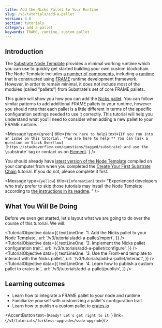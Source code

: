 ```yaml
---
title: Add the Nicks Pallet to Your Runtime
slug: /v3/tutorials/add-a-pallet
version: 3.0 
section: tutorials
category: add a pallet
keywords: FRAME, runtime, custom pallet
---
```


## Introduction

The
[Substrate Node Template](https://github.com/substrate-developer-hub/substrate-node-template)
provides a minimal working runtime which you can use to quickly get started building your own custom
blockchain. The Node Template includes [a number of components](/v3/docs/getting-started/architecture), including
a [runtime](/v3/docs/getting-started/glossary#runtime) that is constructed using
[FRAME](/v3/docs/runtime/frame) runtime development framework. However, in order to
remain minimal, it does not include most of the modules (called "pallets") from Substrate's set of
core FRAME pallets.

This guide will show you how you can add the
[Nicks pallet](/rustdocs/latest/pallet_nicks/index.html). You can follow
similar patterns to add additional FRAME pallets to your runtime, however you should note that each
pallet is a little different in terms of the specific configuration settings needed to use it
correctly. This tutorial will help you understand what you'll need to consider when adding a new
pallet to your FRAME runtime.

<Message
  type={`green`}
  title={`We're here to help`}
  text={`If you run into an issue on this tutorial, **we are here to help!** You can
  [ask a question on Stack Overflow](https://stackoverflow.com/questions/tagged/substrate) and use the
  \`substrate\` tag or contact us on [Element](https://matrix.to/#/#substrate-technical:matrix.org).`}
/>

You should already have [latest version of the Node Template](https://github.com/substrate-developer-hub/substrate-node-template/tree/latest) compiled on your computer from when you completed the
[Create Your First Substrate Chain](/v3/tutorials/create-your-first-substrate-chain/) tutorial. If
you do not, please complete it first.

<Message
  type={`yellow`}
  title={`Information`}
  text=
      "Experienced developers who truly prefer to skip those tutorials may install the Node Template
      according to [the instructions in its readme](https://github.com/substrate-developer-hub/substrate-node-template#getting-started).
      "
/>

## What You Will Be Doing

Before we even get started, let's layout what we are going to do over the course of this turorial. We will:

<TutorialObjective
  data={{
    textLineOne:
      '1. Add the Nicks pallet to your Node Template',
    url: '/v3/tutorials/add-a-pallet/import',
  }}
/>
<TutorialObjective
  data={{
    textLineOne:
      '2. Implement the Nicks pallet configuration trait.',
    url: '/v3/tutorials/add-a-pallet/configure',
  }}
/>
<TutorialObjective
  data={{
    textLineOne:
      '3. Use the Front-end template to interact with the Nicks pallet.',
    url: '/v3/tutorials/add-a-pallet/interact',
  }}
/>
<TutorialObjective
  data={{
    textLineOne:
      '4. Learn how to publish a custom pallet to crates.io.',
    url: '/v3/tutorials/add-a-pallet/publish',
  }}
/>

## Learning outcomes
- Learn how to integrate a FRAME pallet to your node and runtime
- Familiarize yourself with customizing a pallet's configuration trait 
- Learn how to publish a custom pallet to [crates.io](crates.io)

<AccentButton text={`Ready? Let's get right to it!`} link={`/v3/tutorials/forkless-upgrades/sudo-upgrade`}/>

